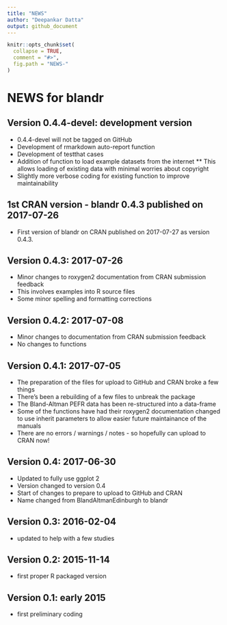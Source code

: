 ```yaml
---
title: "NEWS"
author: "Deepankar Datta"
output: github_document
---
```


<!-- NEWS.md is generated from NEWS.Rmd. Please edit that file -->

```r
knitr::opts_chunk$set(
  collapse = TRUE,
  comment = "#>",
  fig.path = "NEWS-"
)
```

# NEWS for blandr

## Version 0.4.4-devel: development version
* 0.4.4-devel will not be tagged on GitHub
* Development of rmarkdown auto-report function
* Development of testthat cases
* Addition of function to load example datasets from the internet
** This allows loading of existing data with minimal worries about copyright
* Slightly more verbose coding for existing function to improve maintainability

## 1st CRAN version - blandr 0.4.3 published on 2017-07-26
* First version of blandr on CRAN published on 2017-07-27 as version 0.4.3.

## Version 0.4.3: 2017-07-26
* Minor changes to roxygen2 documentation from CRAN submission feedback
* This involves examples into R source files
* Some minor spelling and formatting corrections

## Version 0.4.2: 2017-07-08
* Minor changes to documentation from CRAN submission feedback
* No changes to functions

## Version 0.4.1: 2017-07-05
* The preparation of the files for upload to GitHub and CRAN broke a few things
* There's been a rebuilding of a few files to unbreak the package
* The Bland-Altman PEFR data has been re-structured into a data-frame
* Some of the functions have had their roxygen2 documentation changed to use inherit parameters to allow easier future maintainance of the manuals
* There are no errors / warnings / notes - so hopefully can upload to CRAN now!

## Version 0.4: 2017-06-30
* Updated to fully use ggplot 2
* Version changed to version 0.4
* Start of changes to prepare to upload to GitHub and CRAN
* Name changed from BlandAltmanEdinburgh to blandr

## Version 0.3: 2016-02-04
* updated to help with a few studies

## Version 0.2: 2015-11-14
* first proper R packaged version

## Version 0.1: early 2015
* first preliminary coding
